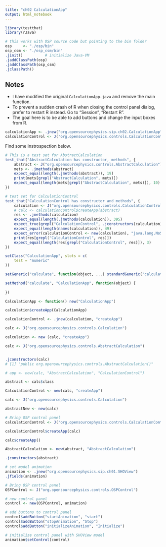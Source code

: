 ```yaml
---
title: "ch02 CalculationApp"
output: html_notebook
---
```



```r
library(testthat)
library(rJava)

# this works with OSP source code but pointing to the bin folder
osp     <- "./osp/bin"
osp_csm <- "./osp_csm/bin"
.jinit()          # initialize Java-VM
.jaddClassPath(osp)
.jaddClassPath(osp_csm)
.jclassPath()
```

## Notes

* I have modified the original `CalculationApp.java` and remove the main function.
* To prevent a sudden crash of R when closing the control panel dialog, prefer to restart R instead. Go to "Session", "Restart R".
* The goal here is to be able to add buttons and change the input boxes from R.


```r
calculationApp <- .jnew("org.opensourcephysics.sip.ch02.CalculationApp")
calculationControl <- J("org.opensourcephysics.controls.CalculationControl", "createApp", calculationApp)
```


Find some instrospection below.

```r
# This is a test set for AbstractCalculation
test_that("AbstractCalculation has constructor, methods", {
    abstract <- J("org.opensourcephysics.controls.AbstractCalculation")
    mets <- .jmethods(abstract)
    expect_equal(length(.jmethods(abstract)), 19)
    print(mets[grepl("AbstractCalculation", mets)])
    expect_equal(length(mets[grepl("AbstractCalculation", mets)]), 10)
})
```


```r
# test set for CalculationControl
test_that("CalculationControl has constructor and methods", {
    calculation <- J("org.opensourcephysics.controls.CalculationControl")
    # calc <- calculationControl$createApp(abstract)
    res <- .jmethods(calculation)
    expect_equal(length(.jmethods(calculation)), 395)
    expect_true(grepl("CalculationControl", .jconstructors(calculation)))
    expect_equal(length(names(calculation)), 49)
    expect_error(calculationControl <- new(calculation), "java.lang.NoSuchMethodException: org.opensourcephysics.controls.CalculationControl.<init>()")
    print(res[grepl("CalculationControl", res)])
    expect_equal(length(res[grepl("CalculationControl", res)]), 3)
})
```












```r
setClass("CalculationApp", slots = c(
    test = "numeric"
))

setGeneric("calculate", function(object, ...) standardGeneric("calculate"))

setMethod("calculate", "CalculationApp", function(object) {
    
})

CalculationApp <- function() new("CalculationApp")

```


```r
calculation$createApp(CalculationApp)
```


```r
calculationControl <- .jnew(calculation, "createApp")
```


```r
calc <- J("org.opensourcephysics.controls.Calculation")

calculation <- new (calc, "createApp")
```

```r
calc <- J("org.opensourcephysics.controls.AbstractCalculation")


.jconstructors(calc)
# [1] "public org.opensourcephysics.controls.AbstractCalculation()"

# app <- new(calc, "AbstractCalculation", "CalculationControl")
```

```r
abstract <- calc$class
```





```r
CalculationControl <- new(calc, "createApp")
```

```r
calc <- J("org.opensourcephysics.controls.Calculation")
```

```r
abstractNew <- new(calc)
```



```r
# Bring OSP control panel
calculationControl <- J("org.opensourcephysics.controls.CalculationControl")
```


```r
calculationControl$createApp(calc)
```


```r
calc$createApp()
```


```r
AbstractCalculation <- new(abstract, "AbstractCalculation")
```


```r
.jconstructors(abstract)
```




```r
# set model animation
animation <- .jnew("org.opensourcephysics.sip.ch01.SHOView")
.jfields(animation)
```



```r


# Bring OSP control panel
OSPControl <- J("org.opensourcephysics.controls.OSPControl")

# new control panel
control <- new(OSPControl, animation)

# add buttons to control panel
control$addButton("startAnimation", "start")
control$addButton("stopAnimation", "Stop")
control$addButton("initializeAnimation", "Initialize")

# initialize control panel with SHOView model
animation$setControl(control)
```





